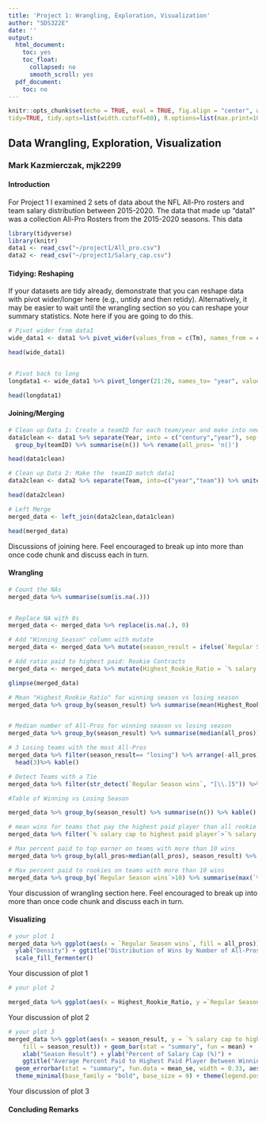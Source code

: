 ```yaml
---
title: 'Project 1: Wrangling, Exploration, Visualization'
author: "SDS322E"
date: ''
output:
  html_document:
    toc: yes
    toc_float:
      collapsed: no
      smooth_scroll: yes
  pdf_document:
    toc: no
---
```


```r
knitr::opts_chunk$set(echo = TRUE, eval = TRUE, fig.align = "center", warning = F, message = F,
tidy=TRUE, tidy.opts=list(width.cutoff=60), R.options=list(max.print=100))
```

## Data Wrangling, Exploration, Visualization

### Mark Kazmierczak, mjk2299

#### Introduction 

 For Project 1 I examined 2 sets of data about the NFL All-Pro rosters and team salary distribution between 2015-2020. The data that made up "data1" was a collection All-Pro Rosters from the 2015-2020 seasons. This data 

```R
library(tidyverse)
library(knitr)
data1 <- read_csv("~/project1/All_pro.csv")
data2 <- read_csv("~/project1/Salary_cap.csv")
```

#### Tidying: Reshaping

If your datasets are tidy already, demonstrate that you can reshape data with pivot wider/longer here (e.g., untidy and then retidy). Alternatively, it may be easier to wait until the wrangling section so you can reshape your summary statistics. Note here if you are going to do this.

```R
# Pivot wider from data1
wide_data1 <- data1 %>% pivot_wider(values_from = c(Tm), names_from = c(Year)) 

head(wide_data1)


# Pivot back to long
longdata1 <- wide_data1 %>% pivot_longer(21:26, names_to= "year", values_to="Team") %>% na.omit() 

head(longdata1)
```

    
#### Joining/Merging

```R
# Clean up Data 1: Create a teamID for each team/year and make into new column for number of All-Pros on each team
data1clean <- data1 %>% separate(Year, into = c("century","year"), sep = 2) %>% unite(Tm,year,col ="teamID", sep = "_" ) %>% 
  group_by(teamID) %>% summarise(n()) %>% rename(all_pros= 'n()')

head(data1clean)

# Clean up Data 2: Make the  teamID match data1
data2clean <- data2 %>% separate(Team, into=c("year","team")) %>% unite(team,year, col="teamID", sep="_")

head(data2clean)

# Left Merge
merged_data <- left_join(data2clean,data1clean)

head(merged_data)
```

Discussions of joining here. Feel encouraged to break up into more than once code chunk and discuss each in turn.

####  Wrangling

```R

# Count the NAs
merged_data %>% summarise(sum(is.na(.)))


# Replace NA with 0s
merged_data <- merged_data %>% replace(is.na(.), 0) 

# Add "Winning_Season" column with mutate
merged_data <- merged_data %>% mutate(season_result = ifelse(`Regular Season wins` > 8.1 , 'winning', 'losing'))

# Add ratio paid to highest paid: Rookie Contracts
merged_data <- merged_data %>% mutate(Highest_Rookie_Ratio = `% salary cap to highest paid player`/`% salary cap to players on rookie contracts`)

glimpse(merged_data)

# Mean "Highest_Rookie_Ratio" for winning season vs losing season
merged_data %>% group_by(season_result) %>% summarise(mean(Highest_Rookie_Ratio)) %>% kable()


# Median number of All-Pros for winning season vs losing season
merged_data %>% group_by(season_result) %>% summarise(median(all_pros)) %>% kable()

# 3 Losing teams with the most All-Pros
merged_data %>% filter(season_result== "losing") %>% arrange(-all_pros) %>%  select(teamID, `Regular Season wins`, all_pros) %>%
  head(3)%>% kable()

# Detect Teams with a Tie
merged_data %>% filter(str_detect(`Regular Season wins`, "[\\.]5")) %>% select(teamID, `Regular Season wins`) %>% kable()

#Table of Winning vs Losing Season

merged_data %>% group_by(season_result) %>% summarise(n()) %>% kable()

# mean wins for teams that pay the highest paid player than all rookie contracts
merged_data %>% filter(`% salary cap to highest paid player`>`% salary cap to players on rookie contracts`) %>% summarise(mean(`Regular Season wins`))

# Max percent paid to top earner on teams with more than 10 wins
merged_data %>% group_by(all_pros>median(all_pros), season_result) %>% summarise(max(`% salary cap to highest paid player`)) %>% kable()

# Max percent paid to rookies on teams with more than 10 wins
merged_data %>% group_by(`Regular Season wins`>10) %>% summarise(max(`% salary cap to players on rookie contracts`)) %>% kable()
```

Your discussion of wrangling section here. Feel encouraged to break up into more than once code chunk and discuss each in turn.


#### Visualizing

```R
# your plot 1
merged_data %>% ggplot(aes(x = `Regular Season wins`, fill = all_pros)) + geom_density() + facet_grid(all_pros ~ ., scales = "free_y") + scale_x_continuous(breaks = seq(0,16, 4)) +
  ylab("Density") + ggtitle("Distribution of Wins by Number of All-Pros on the Roster") + theme(plot.title = element_text(hjust = 0.5, face = "bold")) + theme(legend.position = "bottom") + 
  scale_fill_fermenter() 
```

Your discussion of plot 1

```R
# your plot 2

merged_data %>% ggplot(aes(x = Highest_Rookie_Ratio, y =`Regular Season wins`, col= season_result)) + geom_point( size =1.5) + geom_smooth(method = "lm") +   geom_hline(yintercept = median(merged_data$`Regular Season wins`) , col = "red") + scale_x_continuous(breaks = seq(0, 1.2, .2)) +  xlab("Highest Paid Player:Rookie Pay") + ggtitle("Regular Season Wins Over Player's Salary Ratio")  +  scale_color_manual(values = c("losing" = "yellow2", "winning"= "forestgreen")) +  theme_classic() + theme(plot.title = element_text(hjust = 0.5, face = "bold"))
```

Your discussion of plot 2

```R
# your plot 3
merged_data %>% ggplot(aes(x = season_result, y = `% salary cap to highest paid player`, 
    fill = season_result)) + geom_bar(stat = "summary", fun = mean) + 
    xlab("Season Result") + ylab("Percent of Salary Cap (%)") + 
    ggtitle("Average Percent Paid to Highest Paid Player Between Winning and Losing Seasons")+ scale_y_continuous(breaks = seq(0, 15, 3)) +
  geom_errorbar(stat = "summary", fun.data = mean_se, width = 0.33, aes(color= "red"))  + scale_fill_manual(values = c(losing = "yellow2", winning = "forestgreen")) + 
  theme_minimal(base_family = "bold", base_size = 9) + theme(legend.position = "none ")
```

Your discussion of plot 3

#### Concluding Remarks


